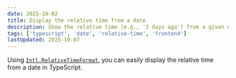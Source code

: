 ```yaml
---
date: 2025-10-02
title: Display the relative time from a date
description: Show the relative time (e.g., '2 days ago') from a given date in TypeScript.
tags: ['typescript', 'date', 'relative-time', 'frontend']
lastUpdated: 2025-10-07
---
```



Using [`Intl.RelativeTimeFormat`](https://developer.mozilla.org/en-US/docs/Web/JavaScript/Reference/Global_Objects/Intl/RelativeTimeFormat), you can easily display the relative time from a
date in TypeScript. 

<Code code={Source} lang="ts" title='relative-time.ts' wrap />
